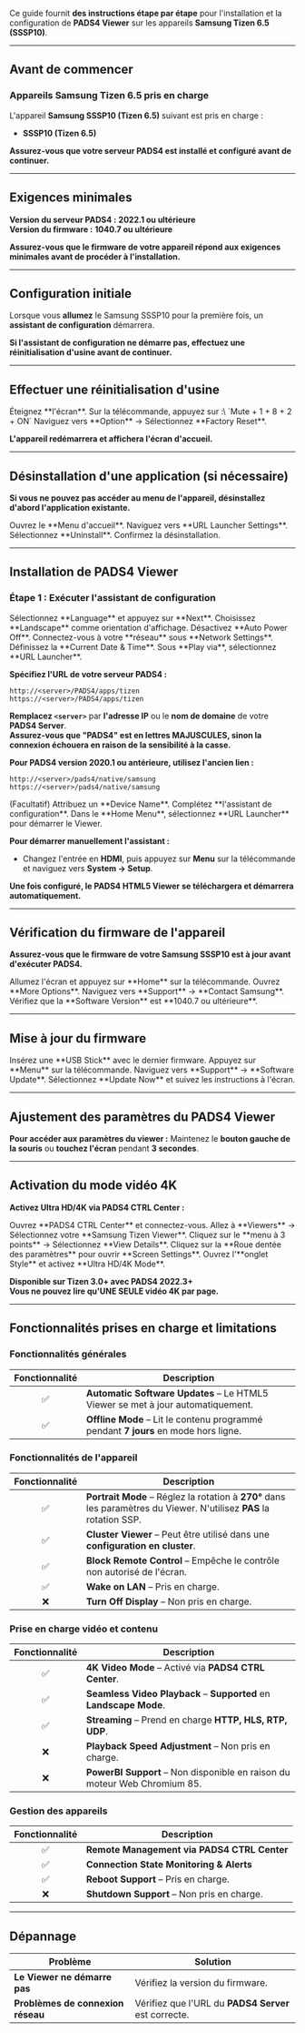 Ce guide fournit **des instructions étape par étape** pour l'installation et la configuration de **PADS4 Viewer** sur les appareils **Samsung Tizen 6.5 (SSSP10)**.

***

## **Avant de commencer**

### **Appareils Samsung Tizen 6.5 pris en charge**

L'appareil **Samsung SSSP10 (Tizen 6.5)** suivant est pris en charge :

* **SSSP10 (Tizen 6.5)**

**Assurez-vous que votre serveur PADS4 est installé et configuré avant de continuer.**

***

## **Exigences minimales**

**Version du serveur PADS4 :** **2022.1 ou ultérieure**\
**Version du firmware :** **1040.7 ou ultérieure**

**Assurez-vous que le firmware de votre appareil répond aux exigences minimales avant de procéder à l'installation.**

***

## **Configuration initiale**

Lorsque vous **allumez** le Samsung SSSP10 pour la première fois, un **assistant de configuration** démarrera.

**Si l'assistant de configuration ne démarre pas, effectuez une réinitialisation d'usine avant de continuer.**

***

## **Effectuer une réinitialisation d'usine**

<Steps>
  <Step title="Première étape">
    Éteignez **l'écran**.
  </Step>

  <Step title="Deuxième étape">
    Sur la télécommande, appuyez sur :\
    `Mute + 1 + 8 + 2 + ON`
  </Step>

  <Step title="Troisième étape">
    Naviguez vers **Option** → Sélectionnez **Factory Reset**.
  </Step>
</Steps>

**L'appareil redémarrera et affichera l'écran d'accueil.**

***

## **Désinstallation d'une application (si nécessaire)**

**Si vous ne pouvez pas accéder au menu de l'appareil, désinstallez d'abord l'application existante.**

<Steps>
  <Step title="Première étape">
    Ouvrez le **Menu d'accueil**.
  </Step>

  <Step title="Deuxième étape">
    Naviguez vers **URL Launcher Settings**.
  </Step>

  <Step title="Troisième étape">
    Sélectionnez **Uninstall**.
  </Step>

  <Step title="Quatrième étape">
    Confirmez la désinstallation.
  </Step>
</Steps>

***

## **Installation de PADS4 Viewer**

### **Étape 1 : Exécuter l'assistant de configuration**

<Steps>
  <Step title="Première étape">
    Sélectionnez **Language** et appuyez sur **Next**.
  </Step>

  <Step title="Deuxième étape">
    Choisissez **Landscape** comme orientation d'affichage.
  </Step>

  <Step title="Troisième étape">
    Désactivez **Auto Power Off**.
  </Step>

  <Step title="Quatrième étape">
    Connectez-vous à votre **réseau** sous **Network Settings**.
  </Step>

  <Step title="Cinquième étape">
    Définissez la **Current Date & Time**.
  </Step>

  <Step title="Sixième étape">
    Sous **Play via**, sélectionnez **URL Launcher**.
  </Step>
</Steps>

**Spécifiez l'URL de votre serveur PADS4 :**

```
http://<server>/PADS4/apps/tizen  
https://<server>/PADS4/apps/tizen  
```

**Remplacez `<server>`** par **l'adresse IP** ou le **nom de domaine** de votre **PADS4 Server**.\
**Assurez-vous que "PADS4" est en lettres MAJUSCULES, sinon la connexion échouera en raison de la sensibilité à la casse.**

**Pour PADS4 version 2020.1 ou antérieure, utilisez l'ancien lien :**

```
http://<server>/pads4/native/samsung  
https://<server>/pads4/native/samsung  
```

<Steps>
  <Step title="Septième étape">
    (Facultatif) Attribuez un **Device Name**.
  </Step>

  <Step title="Huitième étape">
    Complétez **l'assistant de configuration**.
  </Step>

  <Step title="Neuvième étape">
    Dans le **Home Menu**, sélectionnez **URL Launcher** pour démarrer le Viewer.
  </Step>
</Steps>

**Pour démarrer manuellement l'assistant :**

* Changez l'entrée en **HDMI**, puis appuyez sur **Menu** sur la télécommande et naviguez vers **System → Setup**.

**Une fois configuré, le PADS4 HTML5 Viewer se téléchargera et démarrera automatiquement.**

***

## **Vérification du firmware de l'appareil**

**Assurez-vous que le firmware de votre Samsung SSSP10 est à jour avant d'exécuter PADS4.**

<Steps>
  <Step title="Première étape">
    Allumez l'écran et appuyez sur **Home** sur la télécommande.
  </Step>

  <Step title="Deuxième étape">
    Ouvrez **More Options**.
  </Step>

  <Step title="Troisième étape">
    Naviguez vers **Support** → **Contact Samsung**.
  </Step>

  <Step title="Quatrième étape">
    Vérifiez que la **Software Version** est **1040.7 ou ultérieure**.
  </Step>
</Steps>

***

## **Mise à jour du firmware**

<Steps>
  <Step title="Première étape">
    Insérez une **USB Stick** avec le dernier firmware.
  </Step>

  <Step title="Étape Deux">
    Appuyez sur **Menu** sur la télécommande.
  </Step>

  <Step title="Étape Trois">
    Naviguez vers **Support** → **Software Update**.
  </Step>

  <Step title="Étape Quatre">
    Sélectionnez **Update Now** et suivez les instructions à l'écran.
  </Step>
</Steps>

***

## **Ajustement des paramètres du PADS4 Viewer**

**Pour accéder aux paramètres du viewer :** Maintenez le **bouton gauche de la souris** ou **touchez l'écran** pendant **3 secondes**.

***

## **Activation du mode vidéo 4K**

**Activez Ultra HD/4K via PADS4 CTRL Center :**

<Steps>
  <Step title="Étape Un">
    Ouvrez **PADS4 CTRL Center** et connectez-vous.
  </Step>

  <Step title="Étape Deux">
    Allez à **Viewers** → Sélectionnez votre **Samsung Tizen Viewer**.
  </Step>

  <Step title="Étape Trois">
    Cliquez sur le **menu à 3 points** → Sélectionnez **View Details**.
  </Step>

  <Step title="Étape Quatre">
    Cliquez sur la **Roue dentée des paramètres** pour ouvrir **Screen Settings**.
  </Step>

  <Step title="Étape Cinq">
    Ouvrez l'**onglet Style** et activez **Ultra HD/4K Mode**.
  </Step>
</Steps>

**Disponible sur Tizen 3.0+ avec PADS4 2022.3+**\
**Vous ne pouvez lire qu'UNE SEULE vidéo 4K par page.**

***

## **Fonctionnalités prises en charge et limitations**

### **Fonctionnalités générales**

| Fonctionnalité | Description                                                                         |
| :------------: | ----------------------------------------------------------------------------------- |
|        ✅       | **Automatic Software Updates** – Le HTML5 Viewer se met à jour automatiquement.     |
|        ✅       | **Offline Mode** – Lit le contenu programmé pendant **7 jours** en mode hors ligne. |

### **Fonctionnalités de l'appareil**

| Fonctionnalité | Description                                                                                                          |
| :------------: | -------------------------------------------------------------------------------------------------------------------- |
|        ✅       | **Portrait Mode** – Réglez la rotation à **270°** dans les paramètres du Viewer. N'utilisez **PAS** la rotation SSP. |
|        ✅       | **Cluster Viewer** – Peut être utilisé dans une **configuration en cluster**.                                        |
|        ✅       | **Block Remote Control** – Empêche le contrôle non autorisé de l'écran.                                              |
|        ✅       | **Wake on LAN** – Pris en charge.                                                                                    |
|        ❌       | **Turn Off Display** – Non pris en charge.                                                                           |

### **Prise en charge vidéo et contenu**

| Fonctionnalité | Description                                                               |
| :------------: | ------------------------------------------------------------------------- |
|        ✅       | **4K Video Mode** – Activé via **PADS4 CTRL Center**.                     |
|        ✅       | **Seamless Video Playback** – **Supported** en **Landscape Mode**.        |
|        ✅       | **Streaming** – Prend en charge **HTTP, HLS, RTP, UDP**.                  |
|        ❌       | **Playback Speed Adjustment** – Non pris en charge.                       |
|        ❌       | **PowerBI Support** – Non disponible en raison du moteur Web Chromium 85. |

### **Gestion des appareils**

| Fonctionnalité | Description                                 |
| :------------: | ------------------------------------------- |
|        ✅       | **Remote Management via PADS4 CTRL Center** |
|        ✅       | **Connection State Monitoring & Alerts**    |
|        ✅       | **Reboot Support** – Pris en charge.        |
|        ❌       | **Shutdown Support** – Non pris en charge.  |

***

## **Dépannage**

| **Problème**                      | **Solution**                                         |
| --------------------------------- | ---------------------------------------------------- |
| **Le Viewer ne démarre pas**      | Vérifiez la version du firmware.                     |
| **Problèmes de connexion réseau** | Vérifiez que l'URL du **PADS4 Server** est correcte. |

